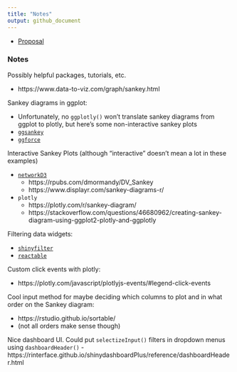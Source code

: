```yaml
---
title: "Notes"
output: github_document
---
```


- [Proposal](https://docs.google.com/document/d/14OL0ACZvaSXyBVMY_aaPZR5MSuXbMVegEhk6sPkc3Ec/edit)

### Notes

Possibly helpful packages, tutorials, etc.

- https://www.data-to-viz.com/graph/sankey.html

Sankey diagrams in ggplot:

- Unfortunately, no `ggplotly()` won't translate sankey diagrams from ggplot to plotly, but here's some non-interactive sankey plots
- [`ggsankey`](https://github.com/davidsjoberg/ggsankey)
- [`ggforce`](https://ggforce.data-imaginist.com/reference/geom_parallel_sets.html)

Interactive Sankey Plots (although "interactive" doesn't mean a lot in these examples)

- [`networkD3`](https://christophergandrud.github.io/networkD3/)
    - https://rpubs.com/dmormandy/DV_Sankey
    - https://www.displayr.com/sankey-diagrams-r/
- `plotly`
    - https://plotly.com/r/sankey-diagram/
    - https://stackoverflow.com/questions/46680962/creating-sankey-diagram-using-ggplot2-plotly-and-ggplotly
  
Filtering data widgets:

- [`shinyfilter`](https://github.com/jsugarelli/shinyfilter)
- [`reactable`](https://glin.github.io/reactable/articles/examples.html#filtering)

Custom click events with plotly:

- https://plotly.com/javascript/plotlyjs-events/#legend-click-events

Cool input method for maybe deciding which columns to plot and in what order on the Sankey diagram:

- https://rstudio.github.io/sortable/
- (not all orders make sense though)

Nice dashboard UI.  Could put `selectizeInput()` filters in dropdown menus using `dashboardHeader()`
- https://rinterface.github.io/shinydashboardPlus/reference/dashboardHeader.html